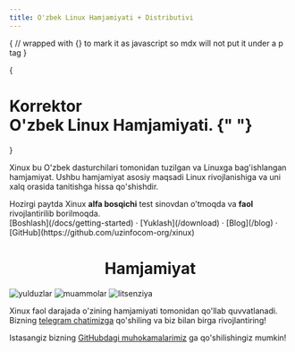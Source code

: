 ```yaml
---
title: O'zbek Linux Hamjamiyati + Distributivi
---
```



{
// wrapped with {} to mark it as javascript so mdx will not put it under a p tag
}

{

<h1 className="max-w-5xl text-center mx-auto text-6xl font-extrabold tracking-tighter leading-[1.1] sm:text-7xl lg:text-7xl xl:text-7xl mt-10">
  Korrektor
  <br className="hidden lg:block" />
  <span className="inline-block text-transparent bg-clip-text bg-gradient-to-r from-blue-500 to-orange-500 ">
    O'zbek Linux Hamjamiyati.
  </span>{" "}
</h1>
}

Xinux bu O'zbek dasturchilari tomonidan tuzilgan va Linuxga bag'ishlangan hamjamiyat. Ushbu hamjamiyat asosiy maqsadi Linux rivojlanishiga va uni xalq orasida
tanitishga hissa qo'shishdir.

<Callout emoji="✅">
  Hozirgi paytda Xinux <strong>alfa bosqichi</strong> test sinovdan o'tmoqda va <strong>faol</strong> rivojlantirilib borilmoqda.
</Callout>

<div className="mt-16 mb-20 text-center">
  [Boshlash](/docs/getting-started) · [Yuklash](/download) · [Blog](/blog) · [GitHub](https://github.com/uzinfocom-org/xinux)
</div>

<h1 align="center">Hamjamiyat</h1>

<p className="flex h-6 align-middle justify-center">
  <img alt="yulduzlar" src="https://img.shields.io/github/stars/uzinfocom-org/xinux" className="inline-block mr-2"/>
  <img alt="muammolar" src="https://img.shields.io/github/issues/uzinfocom-org/xinux" className="inline-block mr-2"/>
  <img alt="litsenziya" src="https://img.shields.io/badge/License-GPLv3-blue.svg" className="inline-block mr-2"/>
</p>

Xinux faol darajada o'zining hamjamiyati tomonidan qo'llab quvvatlanadi. Bizning [telegram chatimizga](https://t.me/xinuxuz)
qo'shiling va biz bilan birga rivojlantiring!

Istasangiz bizning [GitHubdagi muhokamalarimiz](https://github.com/orgs/uzinfocom-org/discussions) ga qo'shilishingiz mumkin!
